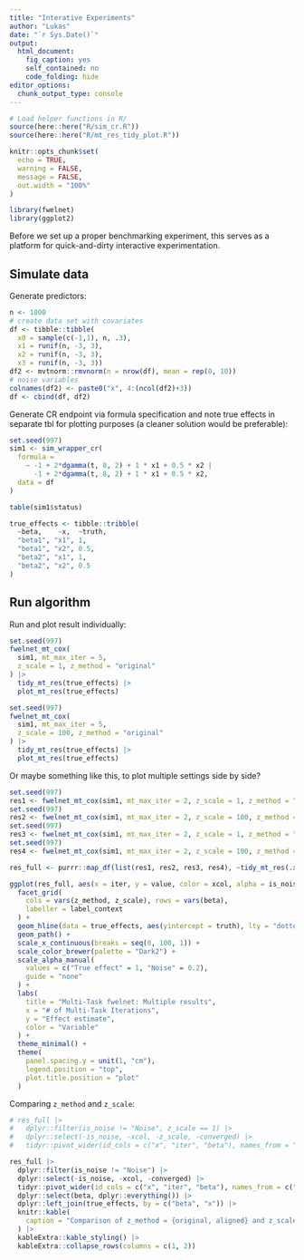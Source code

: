 ```yaml
---
title: "Interative Experiments"
author: "Lukas"
date: "`r Sys.Date()`"
output: 
  html_document: 
    fig_caption: yes
    self_contained: no
    code_folding: hide
editor_options: 
  chunk_output_type: console
---
```


```r
# Load helper functions in R/
source(here::here("R/sim_cr.R"))
source(here::here("R/mt_res_tidy_plot.R"))

knitr::opts_chunk$set(
  echo = TRUE,
  warning = FALSE,
  message = FALSE,
  out.width = "100%"
)

library(fwelnet)
library(ggplot2)
```

Before we set up a proper benchmarking experiment, this serves as a platform for quick-and-dirty interactive experimentation.

## Simulate data

Generate predictors:

```r
n <- 1000
# create data set with covariates
df <- tibble::tibble(
  x0 = sample(c(-1,1), n, .3),
  x1 = runif(n, -3, 3),
  x2 = runif(n, -3, 3),
  x3 = runif(n, -3, 3))
df2 <- mvtnorm::rmvnorm(n = nrow(df), mean = rep(0, 10))
# noise variables
colnames(df2) <- paste0("x", 4:(ncol(df2)+3))
df <- cbind(df, df2)
```

Generate CR endpoint via formula specification and note true effects in separate tbl for plotting purposes (a cleaner solution would be preferable):

```r
set.seed(997)
sim1 <- sim_wrapper_cr(
  formula = 
    ~ -1 + 2*dgamma(t, 8, 2) + 1 * x1 + 0.5 * x2 | 
      -1 + 2*dgamma(t, 8, 2) + 1 * x1 + 0.5 * x2,
  data = df
)

table(sim1$status)

true_effects <- tibble::tribble(
  ~beta,    ~x,  ~truth,
  "beta1", "x1", 1,
  "beta1", "x2", 0.5,
  "beta2", "x1", 1,
  "beta2", "x2", 0.5
)
```

## Run algorithm

Run and plot result individually:

```r
set.seed(997)
fwelnet_mt_cox(
  sim1, mt_max_iter = 5,
  z_scale = 1, z_method = "original"
) |>
  tidy_mt_res(true_effects) |>
  plot_mt_res(true_effects)

set.seed(997)
fwelnet_mt_cox(
  sim1, mt_max_iter = 5,
  z_scale = 100, z_method = "original"
) |>
  tidy_mt_res(true_effects) |>
  plot_mt_res(true_effects)
```

Or maybe something like this, to plot multiple settings side by side?

```r
set.seed(997)
res1 <- fwelnet_mt_cox(sim1, mt_max_iter = 2, z_scale = 1, z_method = "original") 
set.seed(997)
res2 <- fwelnet_mt_cox(sim1, mt_max_iter = 2, z_scale = 100, z_method = "original") 
set.seed(997)
res3 <- fwelnet_mt_cox(sim1, mt_max_iter = 2, z_scale = 1, z_method = "aligned") 
set.seed(997)
res4 <- fwelnet_mt_cox(sim1, mt_max_iter = 2, z_scale = 100, z_method = "aligned") 

res_full <- purrr::map_df(list(res1, res2, res3, res4), ~tidy_mt_res(.x, true_effects))

ggplot(res_full, aes(x = iter, y = value, color = xcol, alpha = is_noise)) +
  facet_grid(
    cols = vars(z_method, z_scale), rows = vars(beta),
    labeller = label_context
  ) +
  geom_hline(data = true_effects, aes(yintercept = truth), lty = "dotted") +
  geom_path() +
  scale_x_continuous(breaks = seq(0, 100, 1)) +
  scale_color_brewer(palette = "Dark2") +
  scale_alpha_manual(
    values = c("True effect" = 1, "Noise" = 0.2),
    guide = "none"
  ) +
  labs(
    title = "Multi-Task fwelnet: Multiple results",
    x = "# of Multi-Task Iterations",
    y = "Effect estimate",
    color = "Variable"
  ) +
  theme_minimal() +
  theme(
    panel.spacing.y = unit(1, "cm"),
    legend.position = "top", 
    plot.title.position = "plot"
  )

```

Comparing `z_method` and `z_scale`:

```r
# res_full |>
#   dplyr::filter(is_noise != "Noise", z_scale == 1) |>
#   dplyr::select(-is_noise, -xcol, -z_scale, -converged) |> 
#   tidyr::pivot_wider(id_cols = c("x", "iter", "beta"), names_from = "z_method", values_from = "value")

res_full |>
  dplyr::filter(is_noise != "Noise") |>
  dplyr::select(-is_noise, -xcol, -converged) |> 
  tidyr::pivot_wider(id_cols = c("x", "iter", "beta"), names_from = c("z_method", "z_scale"), values_from = "value") |>
  dplyr::select(beta, dplyr::everything()) |>
  dplyr::left_join(true_effects, by = c("beta", "x")) |>
  knitr::kable(
    caption = "Comparison of z_method = {original, aligned} and z_scale = {1, 100}"
  ) |>
  kableExtra::kable_styling() |>
  kableExtra::collapse_rows(columns = c(1, 2))
```

